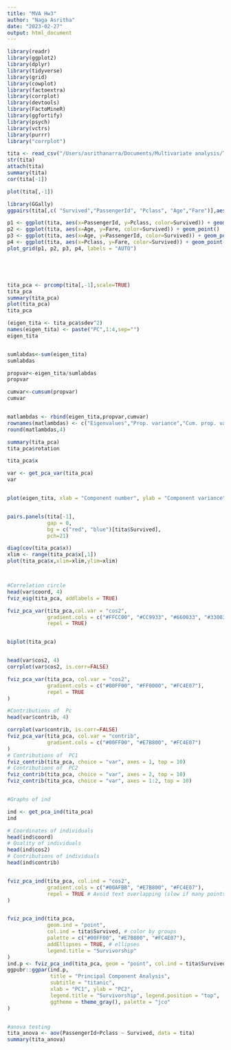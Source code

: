 ```yaml
---
title: "MVA Hw3"
author: "Naga Asritha"
date: "2023-02-27"
output: html_document
---
```


```r
library(readr)
library(ggplot2)
library(dplyr)
library(tidyverse)
library(grid)
library(cowplot) 
library(factoextra)
library(corrplot)
library(devtools)
library(FactoMineR)
library(ggfortify)
library(psych)
library(vctrs)
library(purrr)
library("corrplot")

tita <- read_csv("/Users/asrithanarra/Documents/Multivariate analysis/Titanic.csv")
str(tita)
attach(tita)
summary(tita)
cor(tita[-1])

plot(tita[,-1])

library(GGally)
ggpairs(tita[,c( "Survived","PassengerId", "Pclass", "Age","Fare")],aes(color = factor(Survived)))

p1 <- ggplot(tita, aes(x=PassengerId, y=Pclass, color=Survived)) + geom_point()
p2 <- ggplot(tita, aes(x=Age, y=Fare, color=Survived)) + geom_point()
p3 <- ggplot(tita, aes(x=Age, y=PassengerId, color=Survived)) + geom_point()
p4 <- ggplot(tita, aes(x=Pclass, y=Fare, color=Survived)) + geom_point()
plot_grid(p1, p2, p3, p4, labels = "AUTO")





tita_pca <- prcomp(tita[,-1],scale=TRUE)
tita_pca
summary(tita_pca)
plot(tita_pca)
tita_pca

(eigen_tita <- tita_pca$sdev^2)
names(eigen_tita) <- paste("PC",1:4,sep="")
eigen_tita


sumlabdas<-sum(eigen_tita)
sumlabdas

propvar<-eigen_tita/sumlabdas
propvar

cumvar<-cumsum(propvar)
cumvar


matlambdas <- rbind(eigen_tita,propvar,cumvar)
rownames(matlambdas) <- c("Eigenvalues","Prop. variance","Cum. prop. variance")
round(matlambdas,4)

summary(tita_pca)
tita_pca$rotation

tita_pca$x

var <- get_pca_var(tita_pca)
var


plot(eigen_tita, xlab = "Component number", ylab = "Component variance", type = "l", main = "Scree diagram")


pairs.panels(tita[-1],
             gap = 0,
             bg = c("red", "blue")[tita$Survived],
             pch=21)

diag(cov(tita_pca$x))
xlim <- range(tita_pca$x[,1])
plot(tita_pca$x,xlim=xlim,ylim=xlim)



#Correlation circle
head(var$coord, 4)
fviz_eig(tita_pca, addlabels = TRUE)

fviz_pca_var(tita_pca,col.var = "cos2",
             gradient.cols = c("#FFCC00", "#CC9933", "#660033", "#330033"),
             repel = TRUE)


biplot(tita_pca)


head(var$cos2, 4)
corrplot(var$cos2, is.corr=FALSE)

fviz_pca_var(tita_pca, col.var = "cos2",
             gradient.cols = c("#00FF00", "#FF0000", "#FC4E07"), 
             repel = TRUE 
)

#Contributions of  Pc
head(var$contrib, 4)

corrplot(var$contrib, is.corr=FALSE)   
fviz_pca_var(tita_pca, col.var = "contrib",
             gradient.cols = c("#00FF00", "#E7B800", "#FC4E07")
)
# Contributions of  PC1
fviz_contrib(tita_pca, choice = "var", axes = 1, top = 10)
# Contributions of  PC2
fviz_contrib(tita_pca, choice = "var", axes = 2, top = 10)
fviz_contrib(tita_pca, choice = "var", axes = 1:2, top = 10)


#Graphs of ind

ind <- get_pca_ind(tita_pca)
ind

# Coordinates of individuals
head(ind$coord)
# Quality of individuals
head(ind$cos2)
# Contributions of individuals
head(ind$contrib)


fviz_pca_ind(tita_pca, col.ind = "cos2", 
             gradient.cols = c("#00AFBB", "#E7B800", "#FC4E07"),
             repel = TRUE # Avoid text overlapping (slow if many points)
)


fviz_pca_ind(tita_pca,
             geom.ind = "point",
             col.ind = tita$Survived, # color by groups
             palette = c("#00FF00", "#E7B800", "#FC4E07"),
             addEllipses = TRUE, # ellipses
             legend.title = "Survivorship"
)
ind.p <- fviz_pca_ind(tita_pca, geom = "point", col.ind = tita$Survived)
ggpubr::ggpar(ind.p,
              title = "Principal Component Analysis",
              subtitle = "titanic",
              xlab = "PC1", ylab = "PC2",
              legend.title = "Survivorship", legend.position = "top",
              ggtheme = theme_gray(), palette = "jco"
)


#anova testing
tita_anova <- aov(PassengerId+Pclass ~ Survived, data = tita)
summary(tita_anova)

```

